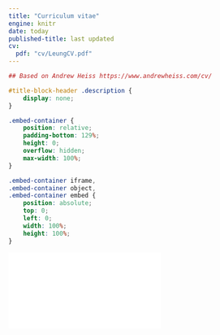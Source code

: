 ```yaml
---
title: "Curriculum vitae"
engine: knitr
date: today
published-title: last updated
cv: 
  pdf: "cv/LeungCV.pdf"
---
```


```r
## Based on Andrew Heiss https://www.andrewheiss.com/cv/
```

```css
#title-block-header .description {
    display: none;
}
```

```css
.embed-container {
    position: relative;
    padding-bottom: 129%;
    height: 0;
    overflow: hidden;
    max-width: 100%;
}

.embed-container iframe,
.embed-container object,
.embed-container embed {
    position: absolute;
    top: 0;
    left: 0;
    width: 100%;
    height: 100%;
}
```

::: embed-container
<iframe src="`r rmarkdown::metadata$cv$pdf`" style="border: 0.5px"></iframe>
:::

